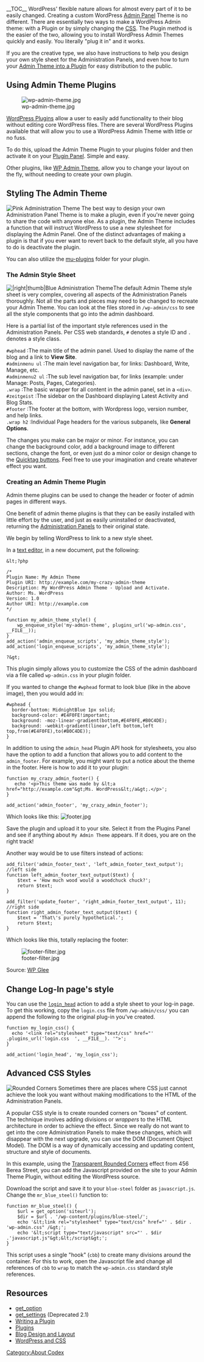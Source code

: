 {{Languages|
{{en|Creating Admin Themes}}
{{ja|Creating Admin Themes}}
{{ru|Создание темы для Админ-панели}}
}}
{{Copyedit}}
<!-- Dependencies on 'colors' CSS styles per example? Also, old admin themes are still marked here as examples. #zeitgeist doesn't exist anymore, etc. -->
__TOC__
WordPress' flexible nature allows for almost every part of it to be easily changed. Creating a custom WordPress [[Administration Panels|Admin Panel]] Theme is no different. There are essentially two ways to make a WordPress Admin theme: with a Plugin or by simply changing the [[CSS]]. The Plugin method is the easier of the two, allowing you to install WordPress Admin Themes quickly and easily. You literally "plug it in" and it works.

If you are the creative type, we also have instructions to help you design your own style sheet for the Administration Panels, and even how to turn your [[#Creating an Admin Theme Plugin|Admin Theme into a Plugin]] for easy distribution to the public.

== Using Admin Theme Plugins ==

[[File:wp-admin-theme.jpg|right|thumb]]

[[Plugins|WordPress Plugins]] allow a user to easily add functionality to their blog without editing core WordPress files. There are several WordPress Plugins available that will allow you to use a WordPress Admin Theme with little or no fuss.

To do this, upload the Admin Theme Plugin to your plugins folder and then activate it on your [[Administration_Panels#Plugins_-_Add_Functionality_to_your_Blog|Plugin Panel]]. Simple and easy.

Other plugins, like [http://wordpress.org/extend/plugins/wp-admin-theme/ WP Admin Theme], allow you to change your layout on the fly, without needing to create your own plugin.

== Styling The Admin Theme ==

[[Image:pinkhead.jpg|right|thumb|Pink Administration Theme]] The best way to design your own Administration Panel Theme is to make a plugin, even if you're never going to share the code with anyone else. As a plugin, the Admin Theme includes a function that will instruct WordPress to use a new stylesheet for displaying the Admin Panel. One of the distinct advantages of making a plugin is that if you ever want to revert back to the default style, all you have to do is deactivate the plugin.


You can also utilize the [[Must_Use_Plugins|mu-plugins]] folder for your plugin.

===The Admin Style Sheet===

[[Image:bluehead.jpg||right|thumb|Blue Administration Theme]]The default Admin Theme style sheet is very complex, covering all aspects of the Administration Panels thoroughly. Not all the parts and pieces may need to be changed to recreate your Admin Theme.  You can look at the files stored in <code>/wp-admin/css</code> to see all the style components that go into the admin dashboard.


Here is a partial list of the important style references used in the Administration Panels. Per CSS web standards, <tt>#</tt> denotes a style ID and <tt>.</tt> denotes a style class.

; <tt>#wphead</tt> :The main title of the admin panel. Used to display the name of the blog and a link to '''View Site'''.
; <tt>#adminmenu ul</tt> :The main level navigation bar, for links: Dashboard, Write, Manage, etc.
; <tt>#adminmenu2 ul</tt> :The sub level navigation bar, for links (example: under Manage: Posts, Pages, Categories).
; <tt>.wrap</tt> :The basic wrapper for all content in the admin panel, set in a <tt>&lt;div></tt>. 
; <tt>#zeitgeist</tt> :The sidebar on the Dashboard displaying Latest Activity and Blog Stats.
; <tt>#footer</tt> :The footer at the bottom, with Wordpress logo, version number, and help links.
; <tt>.wrap h2</tt> :Individual Page headers for the various subpanels, like '''General Options'''.

The changes you make can be major or minor. For instance, you can change the background color, add a background image to different sections, change the font, or even just do a minor color or design change to the [[Coloured_Quicktags|Quicktag buttons]]. Feel free to use your imagination and create whatever effect you want.

=== Creating an Admin Theme Plugin ===

Admin theme plugins can be used to change the header or footer of admin pages in different ways.

One benefit of admin theme plugins is that they can be easily installed with little effort by the user, and just as easily uninstalled or deactivated, returning the [[Administration Panels]] to their original state.  

We begin by telling WordPress to link to a new style sheet.

In a [[Glossary#Text editor|text editor]], in a new document, put the following:

<pre>
&lt;?php

/*
Plugin Name: My Admin Theme
Plugin URI: http://example.com/my-crazy-admin-theme
Description: My WordPress Admin Theme - Upload and Activate.
Author: Ms. WordPress
Version: 1.0
Author URI: http://example.com
*/

function my_admin_theme_style() {
    wp_enqueue_style('my-admin-theme', plugins_url('wp-admin.css', __FILE__));
}
add_action('admin_enqueue_scripts', 'my_admin_theme_style');
add_action('login_enqueue_scripts', 'my_admin_theme_style');

?&gt;
</pre>

This plugin simply allows you to customize the CSS of the admin dashboard via a file called <tt>wp-admin.css</tt> in your plugin folder.

If you wanted to change the <tt>#wphead</tt> format to look blue (like in the above image), then you would add in:

<pre>
#wphead {
  border-bottom: MidnightBlue 1px solid;
  background-color: #E4F0FE!important;
  background: -moz-linear-gradient(bottom,#E4F0FE,#B0C4DE);
  background: -webkit-gradient(linear,left bottom,left top,from(#E4F0FE),to(#B0C4DE));
}
</pre>


In addition to using the <tt>admin_head</tt> Plugin API hook for stylesheets, you also have the option to add a function that allows you to add content to the <tt>admin_footer</tt>. For example, you might want to put a notice about the theme in the footer. Here is how to add it to your plugin:

<pre>
function my_crazy_admin_footer() {
   echo '<p>This theme was made by &lt;a href="http://example.com"&gt;Ms. WordPress&lt;/a&gt;.</p>';
}

add_action('admin_footer', 'my_crazy_admin_footer');
</pre>

Which looks like this:
[[Image:footer.jpg|center]]

Save the plugin and upload it to your site. Select it from the Plugins Panel and see if anything about <tt>My Admin Theme</tt> appears. If it does, you are on the right track!

Another way would be to use filters instead of actions:

<pre>
add_filter('admin_footer_text', 'left_admin_footer_text_output'); //left side
function left_admin_footer_text_output($text) {
    $text = 'How much wood would a woodchuck chuck?';
    return $text;
}
 
add_filter('update_footer', 'right_admin_footer_text_output', 11); //right side
function right_admin_footer_text_output($text) {
    $text = 'That\'s purely hypothetical.';
    return $text;
}
</pre>

Which looks like this, totally replacing the footer:

[[Image:footer-filter.jpg|center]]

Source: [http://wpglee.com/2011/02/change-admin-footer-text/ WP Glee]

== Change Log-In page's style ==

You can use the [[Plugin_API/Action_Reference/login_head|<tt>login_head</tt>]] action to add a style sheet to your log-in page. To get this working, copy the <tt>login.css</tt> file from <tt>/wp-admin/css/</tt> you can append the following to the original plug-in you've created.

<pre>
function my_login_css() {
  echo '<link rel="stylesheet" type="text/css" href="' .plugins_url('login.css  ', __FILE__). '">';
}

add_action('login_head', 'my_login_css');
</pre>

== Advanced CSS Styles ==

[[Image:admin-rounded-corners.png|right|thumbnail|Rounded Corners]]
Sometimes there are places where CSS just cannot achieve the look you want without making modifications to the HTML of the Administration Panels. 

A popular CSS style is to create rounded corners on "boxes" of content. The technique involves adding divisions or ''wrappers'' to the HTML architecture in order to achieve the effect.  Since we really do not want to get into the core Administration Panels to make these changes, which will disappear with the next upgrade, you can use the DOM (Document Object Model). The DOM is a way of dynamically accessing and updating content, structure and style of documents.

In this example, using the [http://www.456bereastreet.com/archive/200609/transparent_custom_corners_and_borders_version_2/ Transparent Rounded Corners] effect from 456 Berea Street, you can add the Javascript provided on the site to your Admin Theme Plugin, without editing the WordPress source.

Download the script and save it to your <tt>blue-steel</tt> folder as <tt>javascript.js</tt>.  Change the <tt>mr_blue_steel()</tt> function to:

<pre>
function mr_blue_steel() {
    $url = get_option('siteurl');
    $dir = $url . '/wp-content/plugins/blue-steel/';
    echo '&lt;link rel="stylesheet" type="text/css" href="' . $dir . 'wp-admin.css" /&gt;';
    echo '&lt;script type="text/javascript" src="' . $dir .'javascript.js"&gt;&lt;/script&gt;';
}
</pre>

This script uses a single "hook" (<tt>cbb</tt>) to create many divisions around the container. For this to work, open the Javascript file and change all references of <tt>cbb</tt> to <tt>wrap</tt> to match the <tt>wp-admin.css</tt> standard style references.

== Resources ==

* [[Function_Reference/get_option|get_option]]
* [[Function_Reference/get_settings|get_settings]] (Deprecated 2.1)
* [[Writing a Plugin]]
* [[Plugins]]
* [[Blog Design and Layout]]
* [[Blog_Design_and_Layout#WordPress_and_CSS|WordPress and CSS]]

[[Category:About Codex]]